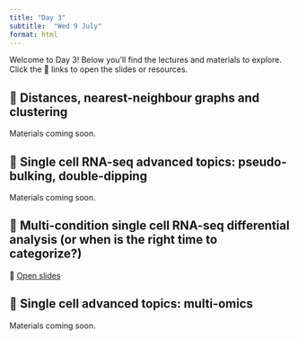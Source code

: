 ---
title: "Day 3"
subtitle:  "Wed 9 July"
format: html
---

::: {.callout-note}
Welcome to Day 3! Below you'll find the lectures and materials to explore. Click the 🔗 links to open the slides or resources.
:::

## 📘 Distances, nearest-neighbour graphs and clustering {#NNG}

Materials coming soon.

## 📘 Single cell RNA-seq advanced topics: pseudo-bulking, double-dipping {#scRNA-adv}

Materials coming soon.

## 📘 Multi-condition single cell RNA-seq differential analysis (or when is the right time to categorize?) {#scRNA-DEA}

🔗 [Open slides](https://docs.google.com/presentation/d/16eELRfthxSorWfFwP98m6H36qeUrz1lzpxDPYnzq3PA/edit?usp=sharing)

## 📘 Single cell advanced topics: multi-omics {#scRNA-adv2}

Materials coming soon.
